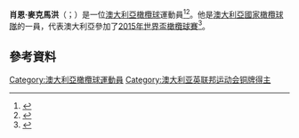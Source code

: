 {{expand|time=2015-11-22T07:29:37+00:00}}
'''肖恩·麥克馬洪'''（{{lang-en|Sean McMahon}}；{{bd|1994年|6月18日}}）是一位[[澳大利亞|澳大利亞]][[橄欖球|橄欖球]]運動員<ref name="Sean McMahon Melbourne Rebels Player Profile">{{cite web | url=http://www.melbournerebels.com.au/team/sean-mcmahon | title=Sean McMahon Melbourne Rebels Player Profile | publisher=Rebels Rugby | accessdate=2 March 2014 | archive-url=https://web.archive.org/web/20140224054929/http://melbournerebels.com.au/team/sean-mcmahon | archive-date=2014-02-24 | dead-url=yes }}</ref><ref name="Sean McMahon itsrugby.co.uk Player Statistics">{{cite web | url=http://www.itsrugby.co.uk/player_24912.html | title=Sean McMahon Player Statistics | publisher=itsrugby | accessdate=2 March 2014 | archive-date=2018-06-12 | archive-url=https://web.archive.org/web/20180612141623/http://www.itsrugby.co.uk/player_24912.html | dead-url=no }}</ref>。他是[[澳大利亞國家橄欖球隊|澳大利亞國家橄欖球隊]]的一員，代表澳大利亞參加了[[2015年世界盃橄欖球賽|2015年世界盃橄欖球賽]]<ref>{{Cite web|title = Tough choices ahead for Michael Cheika after impressive Wallabies rout Uruguay 65-3|url = http://www.rugbyworldcup.com/news/101439|website = www.rugbyworldcup.com|accessdate = 2015-10-18}}</ref>。
==參考資料==
{{Reflist}}
[[Category:澳大利亞橄欖球運動員|Category:澳大利亞橄欖球運動員]]
[[Category:澳大利亚英联邦运动会铜牌得主|Category:澳大利亚英联邦运动会铜牌得主]]